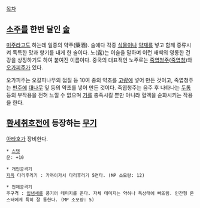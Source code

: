 [[목차]]
== [[소주]]를 한번 달인 [[술]] ==
[[미주]]라고도 하는데 일종의 약주(藥酒). 술에다 각종 [[식물]]이나 [[약재]]를 넣고 함께 증류시켜 독특한 맛과 향기를 내게 한 술이다. 노(露)는 이슬을 말하며 이런 새벽의 영롱한 건강을 상징하기도 하여 붙여진 이름이다. 
중국의 대표적인 노주로는 [[죽엽청주]]([[죽엽청]])와 [[오가피주]]가 있다. 

오가피주는 오갈피나무의 껍질 등 10여 종의 약초를 [[고량]]에 넣어 만든 것이고, 죽엽청주는 [[펀주]]에 [[대나무]] 잎 등의 약초를 넣어 만든 것이다. 죽엽청주는 음주 후 나타나는 [[두통]] 등의 부작용을 전혀 느낄 수 없으며 [[기]]를 충족시킬 뿐만 아니라 혈액을 순화시키는 작용을 한다.

== [[환세취호전]]에 등장하는 [[무기]] ==
[[아타호]]가 장비한다.

 * [[스탯]]
 운: +10

 * 개인공격기
 [[지옥]] 다리후리기 : 가까이가서 다리후리기 5연타. (MP 소모량: 12)

 * 전체공격기
 주구격 : [[입냄새]]를 풍기어 데미지를 준다. 자체 데미지는 약하나 독상태에 빠뜨림. 인간형 몬스터에게 특히 잘 통한다. (MP 소모량: 5)
